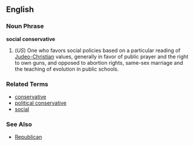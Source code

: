 ==English==

===Noun Phrase===
'''social conservative'''

# (''US'') One who favors social policies based on a particular reading of [[Judeo-Christian]] values, generally in favor of public prayer and the right to own guns, and opposed to abortion rights, same-sex marriage and the teaching of evolution in public schools.

===Related Terms===
*[[conservative]]
*[[political conservative]]
*[[social]]

===See Also===
*[[Republican]]